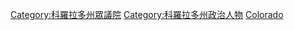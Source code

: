 [[Category:科羅拉多州眾議院|Category:科羅拉多州眾議院]]
[[Category:科羅拉多州政治人物|Category:科羅拉多州政治人物]]
[[Category:美國各州眾議員|Colorado]]